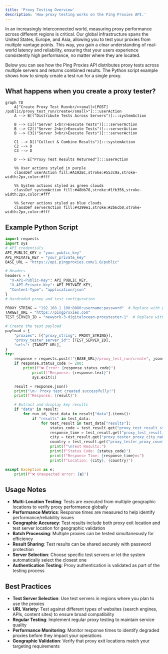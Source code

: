 ```yaml
---
title: 'Proxy Testing Overview'
description: 'How proxy testing works on the Ping Proxies API.'
---
```


In an increasingly interconnected world, measuring proxy performance across different regions is critical. Our global infrastructure spans the United States, Europe, and Asia, allowing you to test your proxies from multiple vantage points. This way, you gain a clear understanding of real-world latency and reliability, ensuring that your users experience consistently high performance, no matter where they are located.

Below you can see how the Ping Proxies API distributes proxy tests across multiple servers and returns combined results.
The Python script example shows how to simply create a test run for a single proxy.

## What happens when you create a proxy tester? 

```mermaid
graph TD
    A["Create Proxy Test Run<br/><small>[POST] /public/proxy_test_run/create</small>"]:::userAction
    A --> B[("Distribute Tests Across Servers")]:::systemAction
    
    B --> C1[("Server 1<br/>Execute Tests")]:::serverAction
    B --> C2[("Server 2<br/>Execute Tests")]:::serverAction
    B --> C3[("Server 3<br/>Execute Tests")]:::serverAction
    
    C1 --> D[("Collect & Combine Results")]:::systemAction
    C2 --> D
    C3 --> D
    
    D --> E["Proxy Test Results Returned"]:::userAction
    
    %% User actions styled in purple
    classDef userAction fill:#A192EC,stroke:#553c9a,stroke-width:2px,color:#fff
    
    %% System actions styled as green clouds
    classDef systemAction fill:#48bb78,stroke:#1fb356,stroke-width:2px,color:#fff
    
    %% Server actions styled as blue clouds
    classDef serverAction fill:#4299e1,stroke:#2b6cb0,stroke-width:2px,color:#fff
```
## Example Python Script

```python
import requests
import sys
# API credentials
API_PUBLIC_KEY = "your_public_key"
API_PRIVATE_KEY = "your_private_key"
BASE_URL = "https://api.pingproxies.com/1.0/public"

# Headers
headers = {
  "X-API-Public-Key": API_PUBLIC_KEY,
  "X-API-Private-Key": API_PRIVATE_KEY,
  "Content-Type": "application/json"
}
# Hardcoded proxy and test configuration

PROXY_STRING = "192.168.1.100:8080:username:password"  # Replace with your actual proxy
TARGET_URL = "https://pingproxies.com"
TEST_SERVER_ID = "newyork-3-digitalocean-proxytester-1"  # Replace with actual server ID

# Create the test payload
payload = {
    "proxies": [{"proxy_string": PROXY_STRING}],
    "proxy_tester_server_id": [TEST_SERVER_ID],
    "urls": [TARGET_URL],
}
try:
    response = requests.post(f"{BASE_URL}/proxy_test_run/create", json=payload, headers=headers)
    if response.status_code != 200:
        print(f"❌ Error: {response.status_code}")
  			print(f"Response: {response.text}")
  			sys.exit(1)

    result = response.json()
    print("\n✅ Proxy test created successfully!")
    print(f"Response: {result}")

    # Extract and display key results
    if "data" in result:
        for run_id, test_data in result["data"].items():
            if "results" in test_data:
                for test_result in test_data["results"]:
                    status_code = test_result.get("proxy_test_result_status_code", "N/A")
                    response_time = test_result.get("proxy_test_result_response_time", "N/A")
                    city = test_result.get("proxy_tester_proxy_city_name", "N/A")
                    country = test_result.get("proxy_tester_proxy_country_id", "N/A")
                    print(f"\nTest Results:")
                    print(f"Status Code: {status_code}")
                    print(f"Response Time: {response_time}ms")
                    print(f"Location: {city}, {country}")

except Exception as e:
    print(f"❌ Unexpected error: {e}")
```

## Usage Notes

- **Multi-Location Testing**: Tests are executed from multiple geographic locations to verify proxy performance globally
- **Performance Metrics**: Response times are measured to help identify performance/reliability issues
- **Geographic Accuracy**: Test results include both proxy exit location and test server location for geographic validation
- **Batch Processing**: Multiple proxies can be tested simultaneously for efficiency
- **Result Sharing**: Test results can be shared securely with password protection
- **Server Selection**: Choose specific test servers or let the system automatically select the closest one
- **Authentication Testing**: Proxy authentication is validated as part of the testing process

## Best Practices

- **Test Server Selection**: Use test servers in regions where you plan to use the proxies
- **URL Variety**: Test against different types of websites (search engines, APIs, content sites) to ensure broad compatibility
- **Regular Testing**: Implement regular proxy testing to maintain service quality
- **Performance Monitoring**: Monitor response times to identify degraded proxies before they impact your operations
- **Geographic Validation**: Verify that proxy exit locations match your targeting requirements
